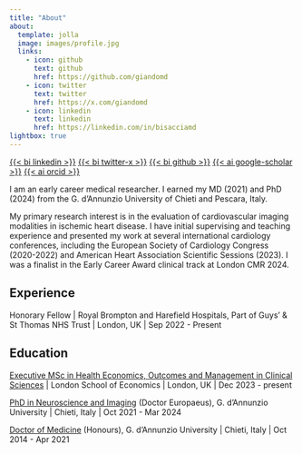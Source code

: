 ```yaml
---
title: "About"
about:
  template: jolla
  image: images/profile.jpg
  links:
    - icon: github
      text: github
      href: https://github.com/giandomd
    - icon: twitter
      text: twitter
      href: https://x.com/giandomd
    - icon: linkedin
      text: linkedin
      href: https://linkedin.com/in/bisacciamd
lightbox: true
---
```

[{{< bi linkedin >}}](https://linkedin.com/in/bisacciamd)   [{{< bi twitter-x >}}](https://x.com/giandomd)   [{{< bi github >}}](https://github.com/giandomd)   [{{< ai google-scholar >}}](https://scholar.google.com/citations?user=Apav_NgAAAAJ)   [{{< ai orcid >}}](https://orcid.org/0000-0003-4606-3093)


I am an early career medical researcher. I earned my MD (2021) and PhD (2024) from the G. d'Annunzio University of Chieti and Pescara, Italy.

My primary research interest is in the evaluation of cardiovascular imaging modalities in ischemic heart disease. I have initial supervising and teaching experience and presented my work at several international cardiology conferences, including the European Society of Cardiology Congress (2020-2022) and American Heart Association Scientific Sessions (2023). I was a finalist in the Early Career Award clinical track at London CMR 2024.

## Experience

Honorary Fellow | Royal Brompton and Harefield Hospitals, Part of Guys' & St Thomas NHS Trust | London, UK | Sep 2022 - Present

## Education
[Executive MSc in Health Economics, Outcomes and Management in Clinical Sciences](https://www.lse.ac.uk/study-at-lse/Graduate/degree-programmes-2024/Executive-MSc-Health-Economics-Outcomes-Management-Clinical-Sciences) | London School of Economics | London, UK | Dec 2023 - present

[PhD in Neuroscience and Imaging](phd.qmd) (Doctor Europaeus), G. d'Annunzio University | Chieti, Italy | Oct 2021 - Mar 2024

[Doctor of Medicine](md.qmd) (Honours), G. d'Annunzio University | Chieti, Italy | Oct 2014 - Apr 2021